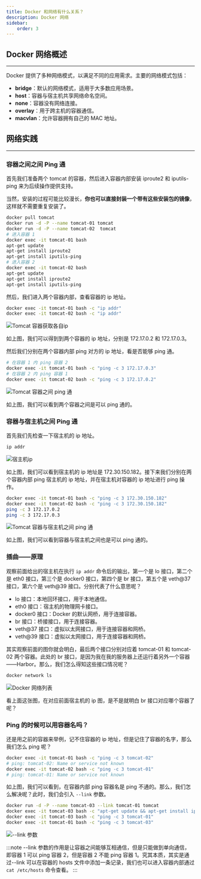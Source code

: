 ---
title: Docker 和网络有什么关系？
description: Docker 网络
sidebar:
    order: 3
---

## Docker 网络概述

---

Docker 提供了多种网络模式，以满足不同的应用需求。主要的网络模式包括：

-   **bridge**：默认的网络模式，适用于大多数应用场景。
-   **host**：容器与宿主机共享网络命名空间。
-   **none**：容器没有网络连接。
-   **overlay**：用于跨主机的容器通信。
-   **macvlan**：允许容器拥有自己的 MAC 地址。

## 网络实践

---

### 容器之间之间 Ping 通

首先我们准备两个 tomcat 的容器，然后进入容器内部安装 iproute2 和 iputils-ping 来为后续操作提供支持。

当然，安装的过程可能比较漫长，**你也可以直接封装一个带有这些安装包的镜像**，这样就不需要重复安装了。

```bash
docker pull tomcat
docker run -d -P --name tomcat-01 tomcat
docker run -d -P --name tomcat-02  tomcat
# 进入容器 1
docker exec -it tomcat-01 bash
apt-get update
apt-get install iproute2
apt-get install iputils-ping
# 进入容器 2
docker exec -it tomcat-02 bash
apt-get update
apt-get install iproute2
apt-get install iputils-ping
```

然后，我们进入两个容器内部，查看容器的 ip 地址。

```bash
docker exec -it tomcat-01 bash -c "ip addr"
docker exec -it tomcat-02 bash -c "ip addr"
```

![Tomcat 容器获取各自ip](@src/assets/docker/tomcat-container-ip.png)

如上图，我们可以得到到两个容器的 ip 地址，分别是 172.17.0.2 和 172.17.0.3。

然后我们分别在两个容器内部 ping 对方的 ip 地址，看是否能够 ping 通。

```bash
# 在容器 1 内 ping 容器 2
docker exec -it tomcat-01 bash -c "ping -c 3 172.17.0.3"
# 在容器 2 内 ping 容器 1
docker exec -it tomcat-02 bash -c "ping -c 3 172.17.0.2"
```

![Tomcat 容器之间 ping 通](@src/assets/docker/tomcat-container-ping.png)

如上图，我们可以看到两个容器之间是可以 ping 通的。

### 容器与宿主机之间 Ping 通

首先我们先检查一下宿主机的 ip 地址。

```bash
ip addr
```

![宿主机ip](@src/assets/docker/host-ip.png)

如上图，我们可以看到宿主机的 ip 地址是 172.30.150.182。接下来我们分别在两个容器内部 ping 宿主机的 ip 地址，并在宿主机对容器的 ip 地址进行 ping 操作。

```bash
docker exec -it tomcat-01 bash -c "ping -c 3 172.30.150.182"
docker exec -it tomcat-02 bash -c "ping -c 3 172.30.150.182"
ping -c 3 172.17.0.2
ping -c 3 172.17.0.3
```

![Tomcat 容器与宿主机之间 ping 通](@src/assets/docker/tomcat-container-host-ping.png)

如上图，我们可以看到容器与宿主机之间也是可以 ping 通的。

### 插曲——原理

观察前面给出的宿主机在执行 `ip addr` 命令后的输出，第一个是 lo 接口，第二个是 eth0 接口，第三个是 docker0 接口，第四个是 br 接口，第五个是 veth@37 接口，第六个是 veth@39 接口。分别代表了什么意思呢？

-   lo 接口：本地回环接口，用于本地通信。
-   eth0 接口：宿主机的物理网卡接口。
-   docker0 接口：Docker 的默认网桥，用于连接容器。
-   br 接口：桥接接口，用于连接容器。
-   veth@37 接口：虚拟以太网接口，用于连接容器和网桥。
-   veth@39 接口：虚拟以太网接口，用于连接容器和网桥。

其实观察前面的图你就会明白，最后两个接口分别对应着 tomcat-01 和 tomcat-02 两个容器。此处的 br 接口，是因为我在我的服务器上还运行着另外一个容器——Harbor。那么，我们怎么得知这些接口情况呢？

```bash
docker network ls
```

![Docker 网络列表](@src/assets/docker/docker-network-list.png)

看上面这张图，在对应前面宿主机的 ip 图，是不是就明白 br 接口对应哪个容器了呢？

### Ping 的时候可以用容器名吗？

还是用之前的容器来举例，记不住容器的 ip 地址，但是记住了容器的名字，那么我们怎么 ping 呢？

```bash
docker exec -it tomcat-01 bash -c "ping -c 3 tomcat-02"
# ping: tomcat-02: Name or service not known
docker exec -it tomcat-02 bash -c "ping -c 3 tomcat-01"
# ping: tomcat-01: Name or service not known
```

如上图，我们可以看到，在容器内部 ping 容器名是 ping 不通的。那么，我们怎么解决呢？此时，我们会引入 `--link` 参数。

```bash
docker run -d -P --name tomcat-03 --link tomcat-01 tomcat
docker exec -it tomcat-03 bash -c "apt-get update && apt-get install iproute2 iputils-ping -y"
docker exec -it tomcat-03 bash -c "ping -c 3 tomcat-01"
docker exec -it tomcat-01 bash -c "ping -c 3 tomcat-03"
```

![--link 参数](@src/assets/docker/docker-container-link.png)

:::note
--link 参数的作用是让容器之间能够互相通信，但是只能做到单向通信，即容器 1 可以 ping 容器 2，但是容器 2 不能 ping 容器 1。究其本质，其实是通过--link 可以在容器的 hosts 文件中添加一条记录，我们也可以进入容器内部通过 `cat /etc/hosts` 命令查看。
:::
